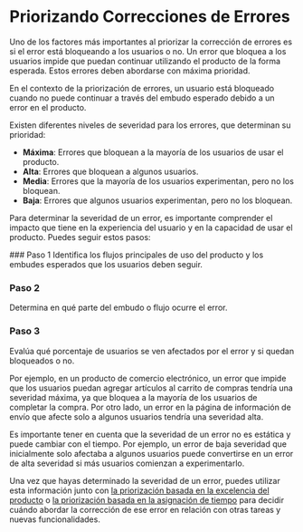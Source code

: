 
# Priorizando Correcciones de Errores

Uno de los factores más importantes al priorizar la corrección de errores es si el error está bloqueando a los usuarios o no. Un error que bloquea a los usuarios impide que puedan continuar utilizando el producto de la forma esperada. Estos errores deben abordarse con máxima prioridad.

<Callout>
En el contexto de la priorización de errores, un usuario está bloqueado cuando no puede continuar a través del embudo esperado debido a un error en el producto.
</Callout>

Existen diferentes niveles de severidad para los errores, que determinan su prioridad:

- **Máxima**: Errores que bloquean a la mayoría de los usuarios de usar el producto.
- **Alta**: Errores que bloquean a algunos usuarios.
- **Media**: Errores que la mayoría de los usuarios experimentan, pero no los bloquean.
- **Baja**: Errores que algunos usuarios experimentan, pero no los bloquean.

Para determinar la severidad de un error, es importante comprender el impacto que tiene en la experiencia del usuario y en la capacidad de usar el producto. Puedes seguir estos pasos:

<Steps>
### Paso 1
Identifica los flujos principales de uso del producto y los embudes esperados que los usuarios deben seguir.

### Paso 2
Determina en qué parte del embudo o flujo ocurre el error.

### Paso 3
Evalúa qué porcentaje de usuarios se ven afectados por el error y si quedan bloqueados o no.
</Steps>

Por ejemplo, en un producto de comercio electrónico, un error que impide que los usuarios puedan agregar artículos al carrito de compras tendría una severidad máxima, ya que bloquea a la mayoría de los usuarios de completar la compra. Por otro lado, un error en la página de información de envío que afecte solo a algunos usuarios tendría una severidad alta.

<Callout>
Es importante tener en cuenta que la severidad de un error no es estática y puede cambiar con el tiempo. Por ejemplo, un error de baja severidad que inicialmente solo afectaba a algunos usuarios puede convertirse en un error de alta severidad si más usuarios comienzan a experimentarlo.
</Callout>

Una vez que hayas determinado la severidad de un error, puedes utilizar esta información junto con [la priorización basada en la excelencia del producto](/tipos-de-tareas/priorizacion-excelencia-producto) o [la priorización basada en la asignación de tiempo](/tipos-de-tareas/priorizacion-asignacion-tiempo) para decidir cuándo abordar la corrección de ese error en relación con otras tareas y nuevas funcionalidades.